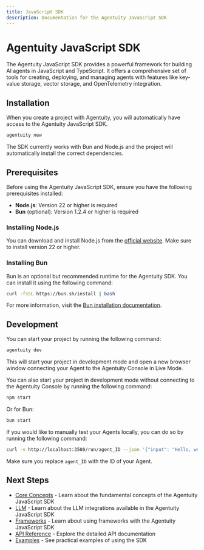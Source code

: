 ```yaml
---
title: JavaScript SDK
description: Documentation for the Agentuity JavaScript SDK
---
```


# Agentuity JavaScript SDK

The Agentuity JavaScript SDK provides a powerful framework for building AI agents in JavaScript and TypeScript. It offers a comprehensive set of tools for creating, deploying, and managing agents with features like key-value storage, vector storage, and OpenTelemetry integration.

## Installation

When you create a project with Agentuity, you will automatically have access to the Agentuity JavaScript SDK.

```bash
agentuity new
```

The SDK currently works with Bun and Node.js and the project will automatically install the correct dependencies.

## Prerequisites

Before using the Agentuity JavaScript SDK, ensure you have the following prerequisites installed:

- **Node.js**: Version 22 or higher is required
- **Bun** (optional): Version 1.2.4 or higher is required

### Installing Node.js

You can download and install Node.js from the [official website](https://nodejs.org/). Make sure to install version 22 or higher.

### Installing Bun

Bun is an optional but recommended runtime for the Agentuity SDK. You can install it using the following command:

```bash
curl -fsSL https://bun.sh/install | bash
```

For more information, visit the [Bun installation documentation](https://bun.sh/docs/installation).


## Development

You can start your project by running the following command:

```bash
agentuity dev
```

This will start your project in development mode and open a new browser window connecting your Agent to the Agentuity Console in Live Mode.

You can also start your project in development mode without connecting to the Agentuity Console by running the following command:

```bash
npm start
```

Or for Bun:

```bash
bun start
```

If you would like to manually test your Agents locally, you can do so by running the following command:

```bash
curl -v http://localhost:3500/run/agent_ID --json '{"input": "Hello, world!"}'
```

Make sure you replace `agent_ID` with the ID of your Agent.


## Next Steps

- [Core Concepts](./core-concepts.mdx) - Learn about the fundamental concepts of the Agentuity JavaScript SDK
- [LLM](./llm.mdx) - Learn about the LLM integrations available in the Agentuity JavaScript SDK
- [Frameworks](./frameworks.mdx) - Learn about using frameworks with the Agentuity JavaScript SDK
- [API Reference](./api-reference.mdx) - Explore the detailed API documentation
- [Examples](./examples.mdx) - See practical examples of using the SDK
